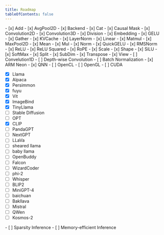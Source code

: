 ```yaml
---
title: Roadmap
tableOfContents: false
---
```


<Card title="More OP" icon="random">
- [x] Add
- [x] AvgPool2D
- [x] Backend
- [x] Cat
- [x] Causal Mask
- [x] Convolution2D
- [x] Convolution3D
- [x] Division
- [x] Embedding
- [x] GELU
- [x] Gather
- [x] KVCache
- [x] LayerNorm
- [x] Linear
- [x] Matmul
- [x] MaxPool2D
- [x] Mean
- [x] Mul
- [x] Norm
- [x] QuickGELU
- [x] RMSNorm
- [x] ReLU
- [x] ReLU Squared
- [x] RoPE
- [x] Scale
- [x] Shape
- [x] SiLU
- [x] SoftMax
- [x] Split
- [x] SubDim
- [x] Transpose
- [x] View
- [ ] Convelution1D
- [ ] Depth-wise Convolution
- [ ] Batch Normalization

</Card>

<Card title="More Backends"  icon="random">
- [x] ARM Neon
- [x] QNN 
- [ ] OpenCL
- [ ] OpenGL
- [ ] CUDA
</Card>


<Card title="More Models" icon="random">

- [x] Llama
- [x] Alpaca
- [x] Persimmon
- [x] fuyu
- [x] Vit
- [x] ImageBind
- [x] TinyLlama
- [ ] Stable Diffusion
- [ ] OPT
- [x] CLIP
- [ ] PandaGPT
- [ ] NextGPT
- [ ] LLaVa
- [ ] sheared llama
- [ ] baby llama
- [ ] OpenBuddy
- [ ] Falcon
- [ ] WizardCoder
- [ ] phi-2
- [ ] Whisper
- [ ] BLIP2
- [ ] MiniGPT-4
- [ ] baichuan
- [ ] Bakllava
- [ ] Mistral
- [ ] QWen
- [ ] Kosmos-2
</Card>

<Card title="Improvement" icon="random">
- [ ] Sparsity Inference
- [ ] Memory-efficient Inference
</Card>
